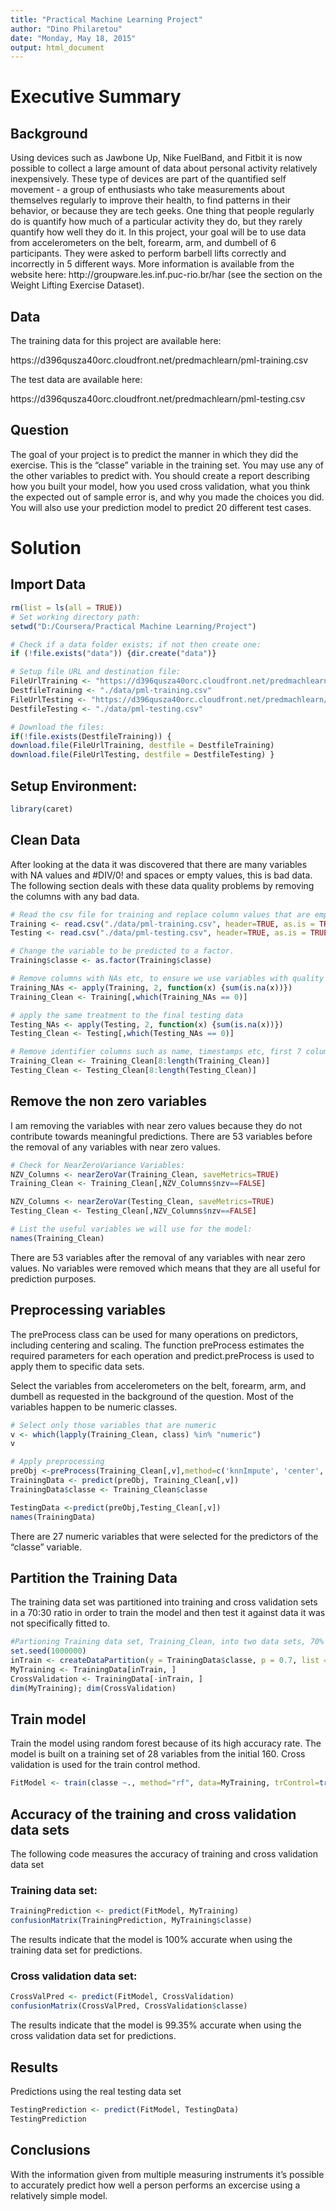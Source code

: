 ```yaml
---
title: "Practical Machine Learning Project"
author: "Dino Philaretou"
date: "Monday, May 18, 2015"
output: html_document
---
```

# Executive Summary

## Background

Using devices such as Jawbone Up, Nike FuelBand, and Fitbit it is now possible to collect a large amount of data about personal activity relatively inexpensively. These type of devices are part of the quantified self movement - a group of enthusiasts who take measurements about themselves regularly to improve their health, to find patterns in their behavior, or because they are tech geeks. One thing that people regularly do is quantify how much of a particular activity they do, but they rarely quantify how well they do it. In this project, your goal will be to use data from accelerometers on the belt, forearm, arm, and dumbell of 6 participants. They were asked to perform barbell lifts correctly and incorrectly in 5 different ways. More information is available from the website here: http://groupware.les.inf.puc-rio.br/har (see the section on the Weight Lifting Exercise Dataset). 

## Data

The training data for this project are available here: 

https://d396qusza40orc.cloudfront.net/predmachlearn/pml-training.csv

The test data are available here: 

https://d396qusza40orc.cloudfront.net/predmachlearn/pml-testing.csv

## Question
The goal of your project is to predict the manner in which they did the exercise. This is the "classe" variable in the training set. You may use any of the other variables to predict with. You should create a report describing how you built your model, how you used cross validation, what you think the expected out of sample error is, and why you made the choices you did. You will also use your prediction model to predict 20 different test cases. 

# Solution

## Import Data

```r
rm(list = ls(all = TRUE))
# Set working directory path:
setwd("D:/Coursera/Practical Machine Learning/Project")

# Check if a data folder exists; if not then create one:
if (!file.exists("data")) {dir.create("data")}

# Setup file URL and destination file:
FileUrlTraining <- "https://d396qusza40orc.cloudfront.net/predmachlearn/pml-training.csv"
DestfileTraining <- "./data/pml-training.csv"
FileUrlTesting <- "https://d396qusza40orc.cloudfront.net/predmachlearn/pml-testing.csv"
DestfileTesting <- "./data/pml-testing.csv"

# Download the files: 
if(!file.exists(DestfileTraining)) {
download.file(FileUrlTraining, destfile = DestfileTraining)
download.file(FileUrlTesting, destfile = DestfileTesting) }
```

## Setup Environment:
```r
library(caret)
```

## Clean Data
After looking at the data it was discovered that there are many variables with NA values and #DIV/0! and spaces or empty values, this is bad data. The following section deals with these data quality problems by removing the columns with any bad data.

```r
# Read the csv file for training and replace column values that are empty or have spaces with NA:
Training <- read.csv("./data/pml-training.csv", header=TRUE, as.is = TRUE, stringsAsFactors = FALSE, sep=',', na.strings= c("NA",""," ",'#DIV/0!'))
Testing <- read.csv("./data/pml-testing.csv", header=TRUE, as.is = TRUE, stringsAsFactors = FALSE, sep=',', na.strings= c("NA",""," "))

# Change the variable to be predicted to a factor.
Training$classe <- as.factor(Training$classe) 

# Remove columns with NAs etc, to ensure we use variables with quality data:
Training_NAs <- apply(Training, 2, function(x) {sum(is.na(x))})
Training_Clean <- Training[,which(Training_NAs == 0)]

# apply the same treatment to the final testing data
Testing_NAs <- apply(Testing, 2, function(x) {sum(is.na(x))})
Testing_Clean <- Testing[,which(Testing_NAs == 0)]

# Remove identifier columns such as name, timestamps etc, first 7 columns:
Training_Clean <- Training_Clean[8:length(Training_Clean)]
Testing_Clean <- Testing_Clean[8:length(Testing_Clean)]
```

## Remove the non zero variables
I am removing the variables with near zero values because they do not contribute towards  meaningful predictions. There are 53 variables before the removal of any variables with near zero values.

```r
# Check for NearZeroVariance Variables:
NZV_Columns <- nearZeroVar(Training_Clean, saveMetrics=TRUE)
Training_Clean <- Training_Clean[,NZV_Columns$nzv==FALSE]

NZV_Columns <- nearZeroVar(Testing_Clean, saveMetrics=TRUE)
Testing_Clean <- Testing_Clean[,NZV_Columns$nzv==FALSE]

# List the useful variables we will use for the model:
names(Training_Clean)
```

There are 53 variables after the removal of any variables with near zero values. No variables were removed which means that they are all useful for prediction purposes.

## Preprocessing variables
The preProcess class can be used for many operations on predictors, including centering and scaling. The function preProcess estimates the required parameters for each operation and predict.preProcess is used to apply them to specific data sets. 

Select the variables  from accelerometers on the belt, forearm, arm, and dumbell as requested in the background of the question. Most of the variables happen to be numeric classes.

```r
# Select only those variables that are numeric
v <- which(lapply(Training_Clean, class) %in% "numeric")
v

# Apply preprocessing
preObj <-preProcess(Training_Clean[,v],method=c('knnImpute', 'center', 'scale'))
TrainingData <- predict(preObj, Training_Clean[,v])
TrainingData$classe <- Training_Clean$classe

TestingData <-predict(preObj,Testing_Clean[,v])
names(TrainingData)
```
There are 27 numeric variables that were selected for the predictors of the "classe" variable.

## Partition the Training Data
The training data set was partitioned into training and cross validation sets in a 70:30 ratio in order to train the model and then test it against data it was not specifically fitted to.

```r
#Partioning Training data set, Training_Clean, into two data sets, 70% for MyTraining, 30% for cross validation:
set.seed(1000000)
inTrain <- createDataPartition(y = TrainingData$classe, p = 0.7, list = FALSE)
MyTraining <- TrainingData[inTrain, ]
CrossValidation <- TrainingData[-inTrain, ]
dim(MyTraining); dim(CrossValidation)
```

## Train model
Train the model using random forest because of its high accuracy rate. The model is built on a training set of 28 variables from the initial 160. Cross validation is used for the train control method.

```r
FitModel <- train(classe ~., method="rf", data=MyTraining, trControl=trainControl(method='cv'), number=5, allowParallel=TRUE )
```

## Accuracy of the training and cross validation data sets
The following code measures the accuracy of training and cross validation data set

### Training data set:
```r
TrainingPrediction <- predict(FitModel, MyTraining)
confusionMatrix(TrainingPrediction, MyTraining$classe)
```
The results indicate that the model is 100% accurate when using the training data set for predictions.

### Cross validation data set:
```r
CrossValPred <- predict(FitModel, CrossValidation)
confusionMatrix(CrossValPred, CrossValidation$classe)
```
The results indicate that the model is 99.35% accurate when using the cross validation data set for predictions.

## Results
Predictions using the real testing data set
```r
TestingPrediction <- predict(FitModel, TestingData)
TestingPrediction
```

## Conclusions
With the information given from multiple measuring instruments it's possible to accurately predict how well a person performs an excercise using a relatively simple model.

